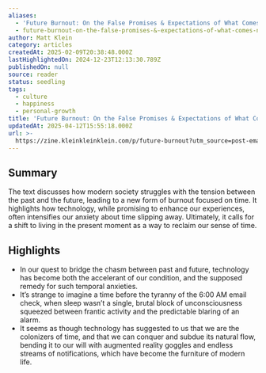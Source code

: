```yaml
---
aliases:
  - 'Future Burnout: On the False Promises & Expectations of What Comes “Next”'
  - future-burnout-on-the-false-promises-&-expectations-of-what-comes-next
author: Matt Klein
category: articles
createdAt: 2025-02-09T20:38:48.000Z
lastHighlightedOn: 2024-12-23T12:13:30.789Z
publishedOn: null
source: reader
status: seedling
tags:
  - culture
  - happiness
  - personal-growth
title: 'Future Burnout: On the False Promises & Expectations of What Comes “Next”'
updatedAt: 2025-04-12T15:55:18.000Z
url: >-
  https://zine.kleinkleinklein.com/p/future-burnout?utm_source=post-email-title&publication_id=260920&post_id=150629435&utm_campaign=email-post-title&isFreemail=false&r=og9hp&triedRedirect=true&utm_medium=email
---
```

## Summary

The text discusses how modern society struggles with the tension between the past and the future, leading to a new form of burnout focused on time. It highlights how technology, while promising to enhance our experiences, often intensifies our anxiety about time slipping away. Ultimately, it calls for a shift to living in the present moment as a way to reclaim our sense of time.

## Highlights

- In our quest to bridge the chasm between past and future, technology has become both the accelerant of our condition, and the supposed remedy for such temporal anxieties.
- It’s strange to imagine a time before the tyranny of the 6:00 AM email check, when sleep wasn’t a single, brutal block of unconsciousness squeezed between frantic activity and the predictable blaring of an alarm.
- It seems as though technology has suggested to us that we are the colonizers of time, and that we can conquer and subdue its natural flow, bending it to our will with augmented reality goggles and endless streams of notifications, which have become the furniture of modern life.
